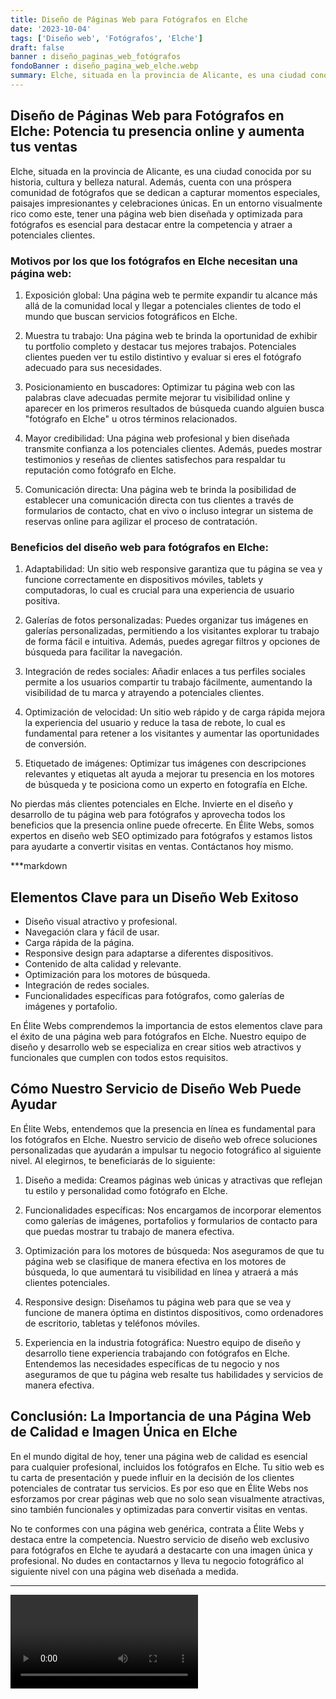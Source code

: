 ```yaml
---
title: Diseño de Páginas Web para Fotógrafos en Elche
date: '2023-10-04'
tags: ['Diseño web', 'Fotógrafos', 'Elche']
draft: false
banner : diseño_paginas_web_fotógrafos
fondoBanner : diseño_pagina_web_elche.webp
summary: Elche, situada en la provincia de Alicante, es una ciudad conocida por su historia, cultura y belleza natural. Además, cuenta con una próspera comunidad de fotógrafos que se dedican a capturar momentos especiales, paisajes impresionantes y celebraciones únicas. En un entorno visualmente rico como este, tener una página web bien diseñada y optimizada para fotógrafos es esencial para destacar entre la competencia y atraer a potenciales clientes.
---
```


## Diseño de Páginas Web para Fotógrafos en Elche: Potencia tu presencia online y aumenta tus ventas

Elche, situada en la provincia de Alicante, es una ciudad conocida por su historia, cultura y belleza natural. Además, cuenta con una próspera comunidad de fotógrafos que se dedican a capturar momentos especiales, paisajes impresionantes y celebraciones únicas. En un entorno visualmente rico como este, tener una página web bien diseñada y optimizada para fotógrafos es esencial para destacar entre la competencia y atraer a potenciales clientes.

### Motivos por los que los fotógrafos en Elche necesitan una página web:

1. Exposición global: Una página web te permite expandir tu alcance más allá de la comunidad local y llegar a potenciales clientes de todo el mundo que buscan servicios fotográficos en Elche.

2. Muestra tu trabajo: Una página web te brinda la oportunidad de exhibir tu portfolio completo y destacar tus mejores trabajos. Potenciales clientes pueden ver tu estilo distintivo y evaluar si eres el fotógrafo adecuado para sus necesidades.

3. Posicionamiento en buscadores: Optimizar tu página web con las palabras clave adecuadas permite mejorar tu visibilidad online y aparecer en los primeros resultados de búsqueda cuando alguien busca "fotógrafo en Elche" u otros términos relacionados.

4. Mayor credibilidad: Una página web profesional y bien diseñada transmite confianza a los potenciales clientes. Además, puedes mostrar testimonios y reseñas de clientes satisfechos para respaldar tu reputación como fotógrafo en Elche.

5. Comunicación directa: Una página web te brinda la posibilidad de establecer una comunicación directa con tus clientes a través de formularios de contacto, chat en vivo o incluso integrar un sistema de reservas online para agilizar el proceso de contratación.

### Beneficios del diseño web para fotógrafos en Elche:

1. Adaptabilidad: Un sitio web responsive garantiza que tu página se vea y funcione correctamente en dispositivos móviles, tablets y computadoras, lo cual es crucial para una experiencia de usuario positiva.

2. Galerías de fotos personalizadas: Puedes organizar tus imágenes en galerías personalizadas, permitiendo a los visitantes explorar tu trabajo de forma fácil e intuitiva. Además, puedes agregar filtros y opciones de búsqueda para facilitar la navegación.

3. Integración de redes sociales: Añadir enlaces a tus perfiles sociales permite a los usuarios compartir tu trabajo fácilmente, aumentando la visibilidad de tu marca y atrayendo a potenciales clientes.

4. Optimización de velocidad: Un sitio web rápido y de carga rápida mejora la experiencia del usuario y reduce la tasa de rebote, lo cual es fundamental para retener a los visitantes y aumentar las oportunidades de conversión.

5. Etiquetado de imágenes: Optimizar tus imágenes con descripciones relevantes y etiquetas alt ayuda a mejorar tu presencia en los motores de búsqueda y te posiciona como un experto en fotografía en Elche.

No pierdas más clientes potenciales en Elche. Invierte en el diseño y desarrollo de tu página web para fotógrafos y aprovecha todos los beneficios que la presencia online puede ofrecerte. En Élite Webs, somos expertos en diseño web SEO optimizado para fotógrafos y estamos listos para ayudarte a convertir visitas en ventas. Contáctanos hoy mismo.

<GifSeo />

<Cta />

***markdown
## Elementos Clave para un Diseño Web Exitoso

- Diseño visual atractivo y profesional.
- Navegación clara y fácil de usar.
- Carga rápida de la página.
- Responsive design para adaptarse a diferentes dispositivos.
- Contenido de alta calidad y relevante.
- Optimización para los motores de búsqueda.
- Integración de redes sociales.
- Funcionalidades específicas para fotógrafos, como galerías de imágenes y portafolio.

En Élite Webs comprendemos la importancia de estos elementos clave para el éxito de una página web para fotógrafos en Elche. Nuestro equipo de diseño y desarrollo web se especializa en crear sitios web atractivos y funcionales que cumplen con todos estos requisitos.

## Cómo Nuestro Servicio de Diseño Web Puede Ayudar

En Élite Webs, entendemos que la presencia en línea es fundamental para los fotógrafos en Elche. Nuestro servicio de diseño web ofrece soluciones personalizadas que ayudarán a impulsar tu negocio fotográfico al siguiente nivel. Al elegirnos, te beneficiarás de lo siguiente:

1. Diseño a medida: Creamos páginas web únicas y atractivas que reflejan tu estilo y personalidad como fotógrafo en Elche.

2. Funcionalidades específicas: Nos encargamos de incorporar elementos como galerías de imágenes, portafolios y formularios de contacto para que puedas mostrar tu trabajo de manera efectiva.

3. Optimización para los motores de búsqueda: Nos aseguramos de que tu página web se clasifique de manera efectiva en los motores de búsqueda, lo que aumentará tu visibilidad en línea y atraerá a más clientes potenciales.

4. Responsive design: Diseñamos tu página web para que se vea y funcione de manera óptima en distintos dispositivos, como ordenadores de escritorio, tabletas y teléfonos móviles.

5. Experiencia en la industria fotográfica: Nuestro equipo de diseño y desarrollo tiene experiencia trabajando con fotógrafos en Elche. Entendemos las necesidades específicas de tu negocio y nos aseguramos de que tu página web resalte tus habilidades y servicios de manera efectiva.

## Conclusión: La Importancia de una Página Web de Calidad e Imagen Única en Elche

En el mundo digital de hoy, tener una página web de calidad es esencial para cualquier profesional, incluidos los fotógrafos en Elche. Tu sitio web es tu carta de presentación y puede influir en la decisión de los clientes potenciales de contratar tus servicios. Es por eso que en Élite Webs nos esforzamos por crear páginas web que no solo sean visualmente atractivas, sino también funcionales y optimizadas para convertir visitas en ventas.

No te conformes con una página web genérica, contrata a Élite Webs y destaca entre la competencia. Nuestro servicio de diseño web exclusivo para fotógrafos en Elche te ayudará a destacarte con una imagen única y profesional. No dudes en contactarnos y lleva tu negocio fotográfico al siguiente nivel con una página web diseñada a medida.
***


<Video />

<CtaBot job='Fotógrafos' city='Elche'/>

<Gmaps query='Elche+españa+maps' />